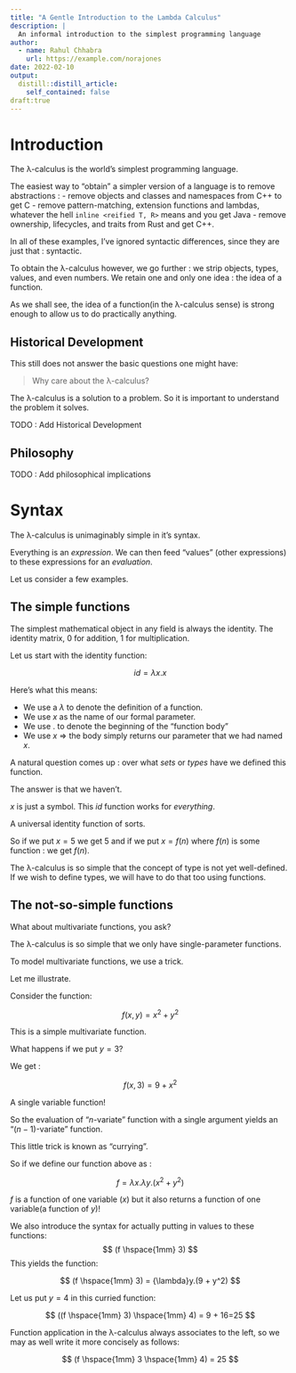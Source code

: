 ```yaml
---
title: "A Gentle Introduction to the Lambda Calculus"
description: |
  An informal introduction to the simplest programming language
author:
  - name: Rahul Chhabra
    url: https://example.com/norajones
date: 2022-02-10
output:
  distill::distill_article:
    self_contained: false
draft:true
---
```

# Introduction
The λ-calculus is the world's simplest programming language. 

The easiest way to "obtain" a simpler version of a language is to remove abstractions :
- remove objects and classes and namespaces from C++ to get C
- remove pattern-matching, extension functions and lambdas, whatever the hell `inline <reified T, R>` means and you get Java
- remove ownership, lifecycles, and traits from Rust and get C++.

In all of these examples, I've ignored syntactic differences, since they are just that : syntactic.

To obtain the λ-calculus however, we go further : we strip objects, types, values, and even numbers.
We retain one and only one idea : the idea of a function. 

As we shall see, the idea of a function(in the λ-calculus sense) is strong enough to allow us to do practically anything.

## Historical Development

This still does not answer the basic questions one might have:

>Why care about the λ-calculus?

The λ-calculus is a solution to a problem. So it is important to understand the problem it solves.

TODO : Add Historical Development

## Philosophy

TODO : Add philosophical implications

# Syntax

The λ-calculus is unimaginably simple in it's syntax.

Everything is an _expression_. We can then feed "values" (other expressions) to these expressions for an _evaluation_.

Let us consider a few examples.

## The simple functions

The simplest mathematical object in any field is always the identity. The identity matrix, $0$ for addition, $1$ for multiplication. 

Let us start with the identity function:

$$
    id = {\lambda}x.x
$$

Here's what this means:

- We use a ${\lambda}$ to denote the definition of a function. 
- We use $x$ as the name of our formal parameter.
- We use $.$ to denote the beginning of the "function body"
- We use $x$ => the body simply returns our parameter that we had named $x$.


A natural question comes up : over what _sets_ or _types_ have we defined this function.

The answer is that we haven't.

$x$ is just a symbol. This $id$ function works for _everything_. 

A universal identity function of sorts.

So if we put $x=5$ we get $5$ and if we put $x=f(n)$ where $f(n)$ is some function : we get $f(n)$. 

The λ-calculus is so simple that the concept of type is not yet well-defined. If we wish to define types, we will have to do that too using functions.

## The not-so-simple functions

What about multivariate functions, you ask?

The λ-calculus is so simple that we only have single-parameter functions.

To model multivariate functions, we use a trick.

Let me illustrate.

Consider the function:

$$
    f(x, y) = x^2 + y^2 
$$

This is a simple multivariate function.

What happens if we put $y=3$?

We get :

$$
    f(x, 3) = 9 + x^2
$$

A single variable function!

So the evaluation of "$n$-variate" function with a single argument yields an "$(n - 1)$-variate" function.

This little trick is known as "currying".

So if we define our function above as :

$$
    f = {\lambda}x.{\lambda}y.(x^2 + y^2)
$$

$f$ is a function of one variable ($x$) but it also returns a function of one variable(a function of $y$)!

We also introduce the syntax for actually putting in values to these functions:
$$
    (f \hspace{1mm} 3)
$$
This yields the function:

$$
    (f \hspace{1mm} 3) = {\lambda}y.(9 + y^2)
$$

Let us put $y=4$ in this curried function:

$$
    ((f \hspace{1mm} 3) \hspace{1mm} 4) = 9 + 16=25
$$

Function application in the λ-calculus always associates to the left, so we may as well write it more concisely as follows:

$$
    (f \hspace{1mm} 3 \hspace{1mm} 4) = 25
$$
